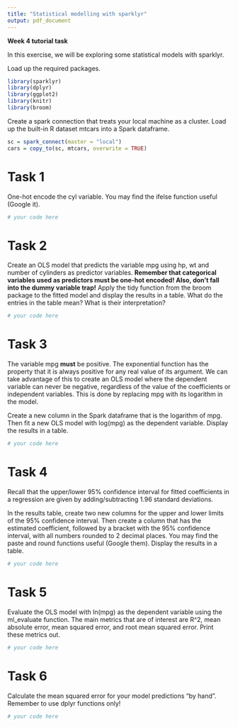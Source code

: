```yaml
---
title: "Statistical modelling with sparklyr"
output: pdf_document
---
```


**Week 4 tutorial task**

In this exercise, we will be exploring some statistical models with sparklyr.

Load up the required packages.

```r
library(sparklyr)
library(dplyr)
library(ggplot2)
library(knitr)
library(broom)
```

Create a spark connection that treats your local machine as a cluster. Load up the built-in R dataset mtcars into a Spark dataframe.

```r
sc = spark_connect(master = "local")
cars = copy_to(sc, mtcars, overwrite = TRUE)
```

# Task 1

One-hot encode the cyl variable. You may find the ifelse function
useful (Google it).

```r
# your code here
```


# Task 2

Create an  OLS model that predicts the variable mpg using hp, wt and number
of cylinders as predictor variables. **Remember that categorical variables used as 
predictors must be one-hot encoded! Also, don't fall into the dummy variable trap!** 
Apply the tidy function from the broom package to the fitted model and display 
the results in a table. What do the entries in the table mean? What is their interpretation?

```r
# your code here
```

# Task 3

The variable mpg **must** be positive. The exponential function has the property 
that it is always positive for any real value of its argument. We can take advantage
of this to create an OLS model where the dependent variable can never be negative,
regardless of the value of the coefficients or independent variables. This is 
done by replacing mpg with its logarithm in the model.

Create a new column in the Spark dataframe that is the logarithm of mpg. Then
fit a new OLS model with log(mpg) as the dependent variable. Display the
results in a table.

```r
# your code here
```


# Task 4

Recall that the upper/lower 95% confidence interval for fitted coefficients 
in a regression are given by adding/subtracting 1.96 standard deviations.

In the results table, create two new columns for the upper and lower limits
of the 95% confidence interval. Then create a column
that has the estimated coefficient, followed by a bracket with the 95% confidence interval, 
with all numbers rounded to 2 decimal places. You may find the paste and round functions
useful (Google them). Display the results in a table.

```r
# your code here
```


# Task 5

Evaluate the OLS model with ln(mpg) as the dependent variable using the ml_evaluate function. The main metrics that are
of interest are R^2, mean absolute error, mean squared error, and root mean 
squared error. Print these metrics out.

```r
# your code here
```


# Task 6

Calculate the mean squared error for your model predictions "by hand". Remember to use dplyr functions only!

```r
# your code here
```


